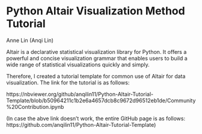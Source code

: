 # Python Altair Visualization Method Tutorial

Anne Lin (Anqi Lin)

Altair is a declarative statistical visualization library for Python. It offers a powerful and concise visualization grammar that enables users to build a wide range of statistical visualizations quickly and simply.

Therefore, I created a tutorial template for common use of Altair for data visualization. The link for the tutorial is as follows:

https://nbviewer.org/github/anqilin11/Python-Altair-Tutorial-Template/blob/b50964211c1b2e6a4657dcb8c9672d96512eb1de/Community%20Contribution.ipynb

(In case the abve link doesn't work, the entire GitHub page is as follows: https://github.com/anqilin11/Python-Altair-Tutorial-Template) 
